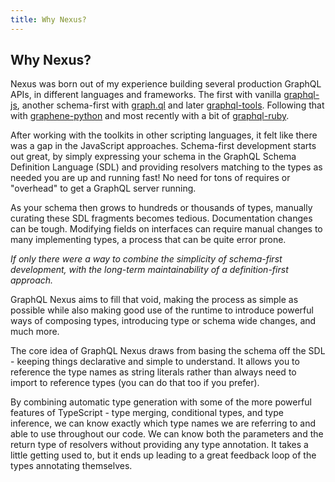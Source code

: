 ```yaml
---
title: Why Nexus?
---
```


## Why Nexus?

Nexus was born out of my experience building several production GraphQL APIs, in different languages and frameworks. The first with vanilla [graphql-js](https://github.com/graphql/graphql-js), another schema-first with [graph.ql](https://github.com/matthewmueller/graph.ql) and later [graphql-tools](https://github.com/apollographql/graphql-tools). Following that with [graphene-python](https://docs.graphene-python.org/en/latest/) and most recently with a bit of [graphql-ruby](http://graphql-ruby.org/).

After working with the toolkits in other scripting languages, it felt like there was a gap in the JavaScript approaches. Schema-first development starts out great, by simply expressing your schema in the GraphQL Schema Definition Language (SDL) and providing resolvers matching to the types as needed you are up and running fast! No need for tons of requires or "overhead" to get a GraphQL server running.

As your schema then grows to hundreds or thousands of types, manually curating these SDL fragments becomes tedious. Documentation changes can be tough. Modifying fields on interfaces can require manual changes to many implementing types, a process that can be quite error prone.

_If only there were a way to combine the simplicity of schema-first development, with the long-term maintainability of a definition-first approach._

GraphQL Nexus aims to fill that void, making the process as simple as possible while also making good use of the runtime to introduce powerful ways of composing types, introducing type or schema wide changes, and much more.

The core idea of GraphQL Nexus draws from basing the schema off the SDL - keeping things declarative and simple to understand. It allows you to reference the type names as string literals rather than always need to import to reference types (you can do that too if you prefer).

By combining automatic type generation with some of the more powerful features of TypeScript - type merging, conditional types, and type inference, we can know exactly which type names we are referring to and able to use throughout our code. We can know both the parameters and the return type of resolvers without providing any type annotation. It takes a little getting used to, but it ends up leading to a great feedback loop of the types annotating themselves.
